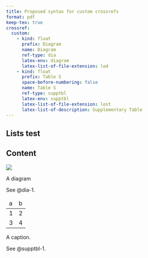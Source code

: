 ```yaml
---
title: Proposed syntax for custom crossrefs
format: pdf
keep-tex: true
crossref:
  custom:
    - kind: float
      prefix: Diagram
      name: Diagram
      ref-type: dia
      latex-env: diagram
      latex-list-of-file-extension: lod
    - kind: float
      prefix: Table S
      space-before-numbering: false
      name: Table S
      ref-type: supptbl
      latex-env: supptbl
      latex-list-of-file-extension: lost
      latex-list-of-description: Supplementary Table
---
```


## Lists test

```{=latex}
\listofsupptbls
\listofdiagrams
```

## Content

::: {#dia-1}
![](../img/surus.jpg)

A diagram
:::

See @dia-1.

::: {#supptbl-1}

```{=html}
<table>
  <thead>
    <tr><td>a</td><td>b</td></tr>
  </thead>
  <tbody>
    <tr><td>1</td><td>2</td></tr>
    <tr><td>3</td><td>4</td></tr>
  </tbody>
</table>
```
A caption.

:::

See @supptbl-1.